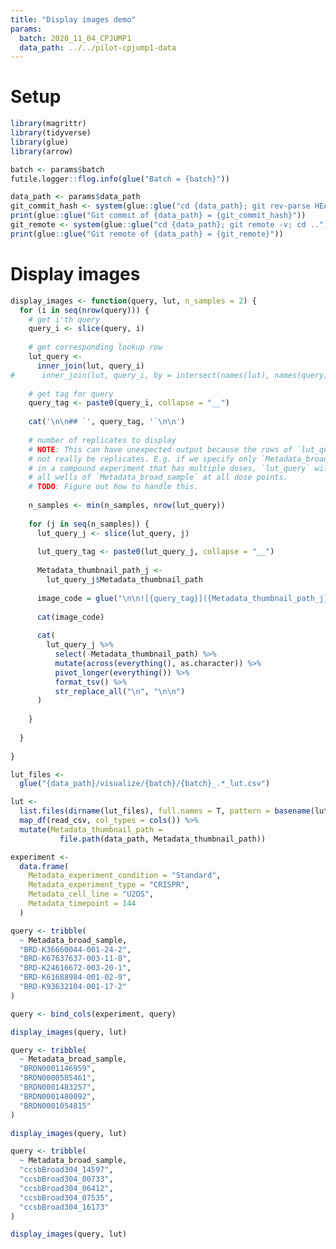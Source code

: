 ```yaml
---
title: "Display images demo"
params:
  batch: 2020_11_04_CPJUMP1
  data_path: ../../pilot-cpjump1-data
---
```


# Setup

```r
library(magrittr)
library(tidyverse)
library(glue)
library(arrow)
```


```r
batch <- params$batch
futile.logger::flog.info(glue("Batch = {batch}"))
```


```r
data_path <- params$data_path
git_commit_hash <- system(glue::glue("cd {data_path}; git rev-parse HEAD; cd .."), intern = TRUE)
print(glue::glue("Git commit of {data_path} = {git_commit_hash}"))
git_remote <- system(glue::glue("cd {data_path}; git remote -v; cd .."), intern = TRUE)
print(glue::glue("Git remote of {data_path} = {git_remote}"))
```


# Display images

```r
display_images <- function(query, lut, n_samples = 2) {
  for (i in seq(nrow(query))) {
    # get i'th query
    query_i <- slice(query, i)
    
    # get corresponding lookup row
    lut_query <-
      inner_join(lut, query_i)
#      inner_join(lut, query_i, by = intersect(names(lut), names(query)))
    
    # get tag for query
    query_tag <- paste0(query_i, collapse = "__")
    
    cat('\n\n## `', query_tag, '`\n\n')
    
    # number of replicates to display
    # NOTE: This can have unexpected output because the rows of `lut_query` may
    # not really be replicates. E.g. if we specify only `Metadata_broad_sample`
    # in a compound experiment that has multiple doses, `lut_query` will have
    # all wells of `Metadata_broad_sample` at all dose points.
    # TODO: Figure out how to handle this.
    
    n_samples <- min(n_samples, nrow(lut_query))
    
    for (j in seq(n_samples)) {
      lut_query_j <- slice(lut_query, j)
      
      lut_query_tag <- paste0(lut_query_j, collapse = "__")
      
      Metadata_thumbnail_path_j <-
        lut_query_j$Metadata_thumbnail_path
      
      image_code = glue("\n\n![{query_tag}]({Metadata_thumbnail_path_j})\n\n")
      
      cat(image_code)
      
      cat(
        lut_query_j %>%
          select(-Metadata_thumbnail_path) %>%
          mutate(across(everything(), as.character)) %>%
          pivot_longer(everything()) %>%
          format_tsv() %>%
          str_replace_all("\n", "\n\n")
      )
      
    }
    
  }
  
}
```


```r
lut_files <-
  glue("{data_path}/visualize/{batch}/{batch}_.*_lut.csv")
```


```r
lut <-
  list.files(dirname(lut_files), full.names = T, pattern = basename(lut_files)) %>%
  map_df(read_csv, col_types = cols()) %>%
  mutate(Metadata_thumbnail_path = 
           file.path(data_path, Metadata_thumbnail_path))
```


```r
experiment <-
  data.frame(
    Metadata_experiment_condition = "Standard",
    Metadata_experiment_type = "CRISPR",
    Metadata_cell_line = "U2OS",
    Metadata_timepoint = 144
  )

query <- tribble(
  ~ Metadata_broad_sample,
  "BRD-K36660044-001-24-2",
  "BRD-K67637637-003-11-8",
  "BRD-K24616672-003-20-1",
  "BRD-K61688984-001-02-9",
  "BRD-K93632104-001-17-2"
)

query <- bind_cols(experiment, query)

display_images(query, lut)
```


```r
query <- tribble(
  ~ Metadata_broad_sample,
  "BRDN0001146959",
  "BRDN0000585461",
  "BRDN0001483257",
  "BRDN0001480092",
  "BRDN0001054815"
)

display_images(query, lut)
```


```r
query <- tribble(
  ~ Metadata_broad_sample,
  "ccsbBroad304_14597",
  "ccsbBroad304_00733",
  "ccsbBroad304_06412",
  "ccsbBroad304_07535",
  "ccsbBroad304_16173"
)

display_images(query, lut)
```

